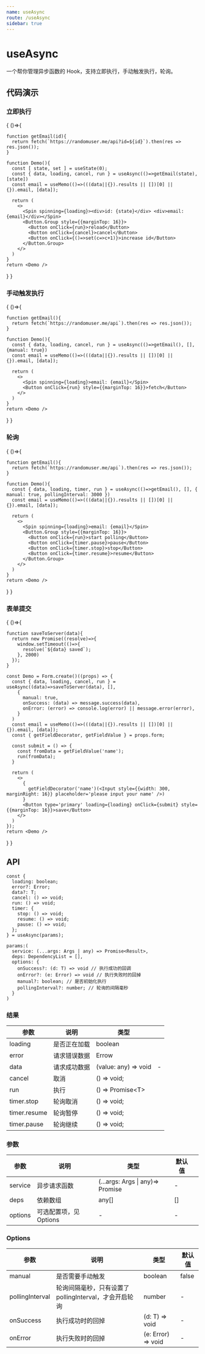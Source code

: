 ```yaml
---
name: useAsync
route: /useAsync
sidebar: true
---
```



# useAsync

一个帮你管理异步函数的 Hook，支持立即执行，手动触发执行，轮询。

## 代码演示

### 立即执行

<Playground>
{
  ()=>{

    function getEmail(id){
      return fetch(`https://randomuser.me/api?id=${id}`).then(res => res.json());
    }

    function Demo(){
      const [ state, set ] = useState(0);
      const { data, loading, cancel, run } = useAsync(()=>getEmail(state), [state])
      const email = useMemo(()=>(((data||{}).results || [])[0] || {}).email, [data]);

      return (
        <>
          <Spin spinning={loading}><div>id: {state}</div> <div>email: {email}</div></Spin>
          <Button.Group style={{marginTop: 16}}>
            <Button onClick={run}>reload</Button>
            <Button onClick={cancel}>cancel</Button>
            <Button onClick={()=>set(c=>c+1)}>increase id</Button>
          </Button.Group>
        </>
      )
    }
    return <Demo />
  }
}
</Playground>

### 手动触发执行

<Playground>
{
  ()=>{

    function getEmail(){
      return fetch(`https://randomuser.me/api`).then(res => res.json());
    }

    function Demo(){
      const { data, loading, cancel, run } = useAsync(()=>getEmail(), [], {manual: true})
      const email = useMemo(()=>(((data||{}).results || [])[0] || {}).email, [data]);

      return (
        <>
          <Spin spinning={loading}>email: {email}</Spin>
          <Button onClick={run} style={{marginTop: 16}}>fetch</Button>
        </>
      )
    }
    return <Demo />
  }
}
</Playground>

### 轮询

<Playground>
{
  ()=>{

    function getEmail(){
      return fetch(`https://randomuser.me/api`).then(res => res.json());
    }

    function Demo(){
      const { data, loading, timer, run } = useAsync(()=>getEmail(), [], { manual: true, pollingInterval: 3000 })
      const email = useMemo(()=>(((data||{}).results || [])[0] || {}).email, [data]);

      return (
        <>
          <Spin spinning={loading}>email: {email}</Spin>
          <Button.Group style={{marginTop: 16}}>
            <Button onClick={run}>start polling</Button>
            <Button onClick={timer.pause}>pause</Button>
            <Button onClick={timer.stop}>stop</Button>
            <Button onClick={timer.resume}>resume</Button>
          </Button.Group>
        </>
      )
    }
    return <Demo />
  }
}
</Playground>

### 表单提交

<Playground>
{
  ()=>{

    function saveToServer(data){
      return new Promise((resolve)=>{
        window.setTimeout(()=>{
          resolve(`${data} saved`);
        }, 2000)
      });
    }

    const Demo = Form.create()((props) => {
      const { data, loading, cancel, run } = useAsync((data)=>saveToServer(data), [], 
        { 
          manual: true,
          onSuccess: (data) => message.success(data),
          onError: (error) => console.log(error) || message.error(error),
        }
      )
      const email = useMemo(()=>(((data||{}).results || [])[0] || {}).email, [data]);
      const { getFieldDecorator, getFieldValue } = props.form;

      const submit = () => {
        const fromData = getFieldValue('name');
        run(fromData);
      }

      return (
        <>
          {
            getFieldDecorator('name')(<Input style={{width: 300, marginRight: 16}} placeholder='please input your name' />)
          }
          <Button type='primary' loading={loading} onClick={submit} style={{marginTop: 16}}>save</Button>
        </>
      )
    });
    return <Demo />
  }
}
</Playground>

## API

```
const {
  loading: boolean;
  error?: Error;
  data?: T;
  cancel: () => void;
  run: () => void;
  timer: {
    stop: () => void;
    resume: () => void;
    pause: () => void;
  };
} = useAsync(params);

params:(
  service: (...args: Args | any) => Promise<Result>,
  deps: DependencyList = [],
  options: {
    onSuccess?: (d: T) => void // 执行成功的回调
    onError?: (e: Error) => void // 执行失败时的回掉
    manual?: boolean; // 是否初始化执行
    pollingInterval?: number; // 轮询的间隔毫秒
  }
)
```

### 结果

| 参数         | 说明         | 类型                 |   |
|--------------|--------------|----------------------|---|
| loading      | 是否正在加载 | boolean              |   |
| error        | 请求错误数据 | Errow                |   |
| data         | 请求成功数据 | (value: any) => void | - |
| cancel       | 取消         | () => void;          |   |
| run          | 执行         | () => Promise\<T\>          |   |
| timer.stop   | 轮询取消     | () => void;          |   |
| timer.resume | 轮询暂停     | () => void;          |   |
| timer.pause  | 轮询继续     | () => void;          |   |


### 参数

| 参数    | 说明                   | 类型           | 默认值         |   |
|---------|------------------------|----------------|----------------|---|
| service | 异步请求函数           | (...args: Args \| any)=> Promise | - |
| deps    | 依赖数组               | any[]          | []             |   |
| options | 可选配置项，见 Options | -              | -              |   |

### Options

| 参数            | 说明                                                   | 类型    | 默认值 |
|-----------------|--------------------------------------------------------|---------|--------|
| manual          | 是否需要手动触发                                       | boolean | false  |
| pollingInterval | 轮询间隔毫秒，只有设置了 pollingInterval，才会开启轮询 | number  | -      |
| onSuccess       | 执行成功时的回掉                                    | (d: T) => void | - |
| onError         | 执行失败时的回掉                                    | (e: Error) => void | - |
